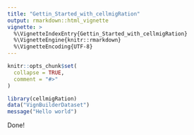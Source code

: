 ```yaml
---
title: "Gettin_Started_with_cellmigRation"
output: rmarkdown::html_vignette
vignette: >
  %\VignetteIndexEntry{Gettin_Started_with_cellmigRation}
  %\VignetteEngine{knitr::rmarkdown}
  %\VignetteEncoding{UTF-8}
---
```


```r
knitr::opts_chunk$set(
  collapse = TRUE,
  comment = "#>"
)
```

```r
library(cellmigRation)
data("VignBuilderDataset")
message("Hello world")
```
Done!